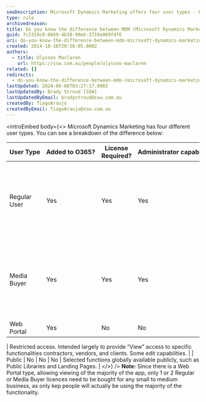 ```yaml
---
seoDescription: Microsoft Dynamics Marketing offers four user types - Regular User, Media Buyer, Web Portal, and Public, each with unique capabilities and license requirements.
type: rule
archivedreason:
title: Do you know the difference between MDM (Microsoft Dynamics Marketing) User Types?
guid: 7c2319c0-8669-4b38-90eb-3719a969f4f6
uri: do-you-know-the-difference-between-mdm-microsoft-dynamics-marketing-user-types
created: 2014-10-16T20:58:05.000Z
authors:
  - title: Ulysses Maclaren
    url: https://ssw.com.au/people/ulysses-maclaren
related: []
redirects:
  - do-you-know-the-difference-between-mdm-(microsoft-dynamics-marketing)-user-types
lastUpdated: 2024-06-08T03:27:17.000Z
lastUpdatedBy: Brady Stroud [SSW]
lastUpdatedByEmail: bradystroud@ssw.com.au
createdBy: TiagoAraujo
createdByEmail: TiagoAraujo@ssw.com.au
---
```


<introEmbed
  body={<>
Microsoft Dynamics Marketing has four different user types. You can see a breakdown of the difference below:

| User Type    | Added to O365? | License Required? | Administrator capability? | Description                                                                               |
| ------------ | -------------- | ----------------- | ------------------------- | ----------------------------------------------------------------------------------------- |
| Regular User | Yes            | Yes               | Yes                       | Most commonly used type. Possible to grant all active role types, excluding media buying. |
| Media Buyer  | Yes            | Yes               | Yes                       | All active roles a regular user has plus expanded media buying and planning roles.        |
| Web Portal   | Yes            | No                | No                        |

| Restricted access. Intended largely to provide “View” access to specific functionalities contractors, vendors, and clients. Some edit capabilities. |
| Public | No | No | No | Selected functions globally available publicly, such as Public Libraries and Landing Pages. |
  </>}
/>
**Note:** Since there is a Web Portal type, allowing viewing of the majority of the app, only 1 or 2 Regular or Media Buyer licences need to be bought for any small to medium business, as only kep people will actually be using the majority of the functionality.
